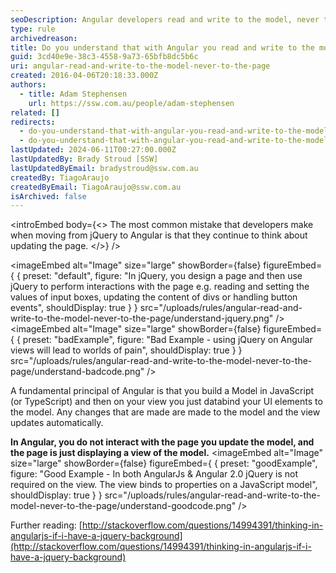 ```yaml
---
seoDescription: Angular developers read and write to the model, never to the page, forgetting about jQuery
type: rule
archivedreason:
title: Do you understand that with Angular you read and write to the model... never to the page? (aka Forget about jQuery)
guid: 3cd40e9e-38c3-4558-9a73-65bfb8dc5b6c
uri: angular-read-and-write-to-the-model-never-to-the-page
created: 2016-04-06T20:18:33.000Z
authors:
  - title: Adam Stephensen
    url: https://ssw.com.au/people/adam-stephensen
related: []
redirects:
  - do-you-understand-that-with-angular-you-read-and-write-to-the-model-never-to-the-page-a-k-a-forget-about-jquery
  - do-you-understand-that-with-angular-you-read-and-write-to-the-model-never-to-the-page-(a-k-a-forget-about-jquery)
lastUpdated: 2024-06-11T00:27:00.000Z
lastUpdatedBy: Brady Stroud [SSW]
lastUpdatedByEmail: bradystroud@ssw.com.au
createdBy: TiagoAraujo
createdByEmail: TiagoAraujo@ssw.com.au
isArchived: false
---
```


<introEmbed
  body={<>
The most common mistake that developers make when moving from jQuery to Angular is that they continue to think about updating the page.
  </>}
/>

<imageEmbed
  alt="Image"
  size="large"
  showBorder={false}
  figureEmbed={ {
    preset: "default",
    figure: "In jQuery, you design a page and then use jQuery to perform interactions with the page e.g. reading and setting the values of input boxes, updating the content of divs or handling button events",
    shouldDisplay: true
  } }
  src="/uploads/rules/angular-read-and-write-to-the-model-never-to-the-page/understand-jquery.png"
/>
<imageEmbed
  alt="Image"
  size="large"
  showBorder={false}
  figureEmbed={ {
    preset: "badExample",
    figure: "Bad Example - using jQuery on Angular views will lead to worlds of pain",
    shouldDisplay: true
  } }
  src="/uploads/rules/angular-read-and-write-to-the-model-never-to-the-page/understand-badcode.png"
/>

A fundamental principal of Angular is that you build a Model in JavaScript (or TypeScript) and then on your view you just databind your UI elements to the model. Any changes that are made are made to the model and the view updates automatically.

**In Angular, you do not interact with the page you update the model, and the page is just displaying a view of the model.**
<imageEmbed
  alt="Image"
  size="large"
  showBorder={false}
  figureEmbed={ {
    preset: "goodExample",
    figure: "Good Example - In both AngularJs & Angular 2.0 jQuery is not required on the view. The view binds to properties on a JavaScript model",
    shouldDisplay: true
  } }
  src="/uploads/rules/angular-read-and-write-to-the-model-never-to-the-page/understand-goodcode.png"
/>

Further reading: [http://stackoverflow.com/questions/14994391/thinking-in-angularjs-if-i-have-a-jquery-background](http://stackoverflow.com/questions/14994391/thinking-in-angularjs-if-i-have-a-jquery-background)
